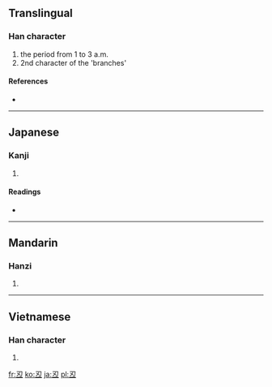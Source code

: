{{also|丑}}<!-- may be replaced by zh-forms -->
==Translingual==

===Han character===
{{Han char|rn=1|rad=一|as=03|sn=4|four=|canj=尸大一 (SKM)}}

# the period from 1 to 3 a.m.
# 2nd character of the 'branches'

====References====
* {{Han ref|kx=0077.061|dkj=00028|hdz=10013.021|uh=4E12|ud=19986}}

----

==Japanese==

===Kanji===
{{ja-kanji|grade=|rs=一03}}

# {{defn|lang=ja|sort=一03}}

====Readings====
* {{ja-readings|on=[[ちゅう]] (chū)|kun=[[うし]] (ushi)}}

----

==Mandarin==

===Hanzi===
{{cmn-hanzi|pin=[[chǒu]] ([[chou3]])|wg=ch'ou<sup>3</sup>}}

# {{defn|lang=cmn|sort=一03}}

----

==Vietnamese==

===Han character===
{{vi-hantu|[[giấu]]|rs=一03}}

# {{defn|lang=vi|sort=一03}}

[[fr:丒]]
[[ko:丒]]
[[ja:丒]]
[[pl:丒]]